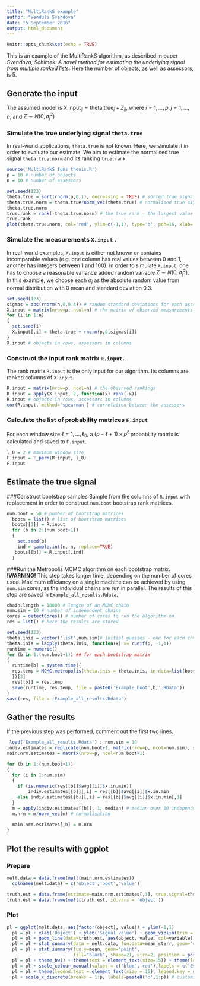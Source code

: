 ```yaml
---
title: "MultiRankS example"
author: "Vendula Svendova"
date: "5 September 2016"
output: html_document
---
```


```r
knitr::opts_chunk$set(echo = TRUE)
```

This is an example of the MultiRankS algorithm, as described in paper *Svendova, Schimek: A novel method for estimating the underlying signal from multiple ranked lists*. 
Here the number of objects, as well as assessors, is 5.

## Generate the input
The assumed model is $X.\text{input}_{ij} = \text{theta.true}_{i} + Z_{ij},$ where $i=1,\ldots,p, j=1,\ldots,n$, and $Z\sim N(0,\sigma_j^2)$

### Simulate the true underlying signal `theta.true` 
In real-world applications, `theta.true` is not known. Here, we simulate it in order to evaluate our estimate. We aim to estimate the normalised true signal `theta.true.norm` and its ranking `true.rank`.
```r
source('MultiRankS_funs_thesis.R')
p = 10 # number of objects 
n = 10 # number of assessors 

set.seed(123)
theta.true = sort(rnorm(p,0,1), decreasing = TRUE) # sorted true signal 
theta.true.norm = theta.true/norm_vec(theta.true) # normalised true signal
theta.true.norm
true.rank = rank(-theta.true.norm) # the true rank - the largest value will have rank 1, the smallest rank 5
true.rank
plot(theta.true.norm, col='red', ylim=c(-1,1), type='b', pch=16, xlab='Object', ylab='Normalised true signal')
```

### Simulate the measurements `X.input` . 
In real-world examples, `X.input` is either not known or contains incomparable values (e.g. one column has real values between 0 and 1, another has integers between 1 and 100).  In order to simulate `X.input`, one has to choose a reasonable variance added random variable $Z\sim N(0,\sigma_j^2)$. In this example, we choose each $\sigma_j$ as the absolute random value from normal distribution with 0 mean and standard deviation 0.3.
```r
set.seed(123)
sigmas = abs(rnorm(n,0,0.4)) # random standard deviations for each assessors 
X.input = matrix(nrow=p, ncol=n) # the matrix of observed measurements 
for (i in 1:n)
{
  set.seed(i)
  X.input[,i] = theta.true + rnorm(p,0,sigmas[i])
}
X.input # objects in rows, assessors in columns

```

### Construct the input rank matrix `R.input`.
The rank matrix `R.input` is the only input for our algorithm.  Its columns are ranked columns of `X.input`.

```r
R.input = matrix(nrow=p, ncol=n) # the observed rankings 
R.input = apply(X.input, 2, function(x) rank(-x)) 
R.input # objects in rows, assessors in columns
cor(R.input, method='spearman') # correlation between the assessors
```

### Calculate the list of probability matrices `F.input`
For each window size $\ell=1,\ldots,\ell_0$, a $(p-\ell+1)\times p^{\ell}$ probability matrix is calculated and saved to `F.input`.
```r
l_0 = 2 # maximum window size 
F.input = F_perm(R.input, l_0) 
F.input
```


## Estimate the true signal
###Construct bootstrap samples
Sample from the columns of `R.input` with replacement in order to construct `num.boot` bootstrap rank matrices.
```r
num.boot = 50 # number of bootstrap matrices
  boots = list() # list of bootstrap matrices
  boots[[1]] = R.input  
  for (b in 2:(num.boot+1))
  {
    set.seed(b)
    ind = sample.int(n, n, replace=TRUE)
   boots[[b]] = R.input[,ind]
  }
```

###Run the Metropolis MCMC algorithm on each bootstrap matrix.
 **!WARNING!** This step takes longer time, depending on the number of cores used. Maximum efficiancy on a single machine can be achieved by using `num.sim` cores, as the individual chains are run in parallel. The results of this step are saved in `Example_all_results.Rdata`.
```r
chain.length = 10000 # length of an MCMC chain
num.sim = 10 # number of independent chains
cores = detectCores() # number of cores to run the algorithm on
res = list() # here the results are stored

set.seed(123)
theta.inis = vector('list',num.sim)# initial guesses - one for each chain
theta.inis = lapply(theta.inis, function(x) x= runif(p, -1,1))
runtime = numeric()
for (b in 1:(num.boot+1)) ## for each bootstrap matrix
{
  runtime[b] = system.time({
  res.temp = MCMC.metropolis(theta.inis = theta.inis, in.data=list(boots[[b]], F.input), dev=0.1, chain.len=chain.length, cores=cores)
  })[3]
  res[[b]] = res.temp
  save(runtime, res.temp, file = paste0('Example_boot',b,'.RData'))
}
save(res, file = 'Example_all_results.Rdata')
```

## Gather the results
If the previous step was performed, comment out the first two lines.
```r
 load('Example_all_results.Rdata') ; num.sim = 10
indiv.estimates = replicate(num.boot+1, matrix(nrow=p, ncol=num.sim), simplify = FALSE) # initiate list of matrices, where the solutions are stored
main.nrm.estimates = matrix(nrow=p, ncol=num.boot+1)

for (b in 1:(num.boot+1))
{
  for (i in 1:num.sim)
  {
    if (is.numeric(res[[b]]$avg[[i]]$x.in.min))
        indiv.estimates[[b]][,i] = res[[b]]$avg[[i]]$x.in.min
    else indiv.estimates[[b]][,i] = res[[b]]$avg[[i]]$x.in.min[,1]
  }
  m = apply(indiv.estimates[[b]], 1, median) # median over 10 independent chains
  m.nrm = m/norm_vec(m) # normalisation
  
  main.nrm.estimates[,b] = m.nrm
}
```

## Plot the results with ggplot
### Prepare 
```r
melt.data = data.frame(melt(main.nrm.estimates))
  colnames(melt.data) = c('object','boot','value')

truth.est = data.frame(estimate=main.nrm.estimates[,1], true.signal=theta.true.norm, object = 1:nrow(main.nrm.estimates))
truth.est = data.frame(melt(truth.est, id.vars = 'object'))
```

### Plot

```r
pl = ggplot(melt.data, aes(factor(object), value)) + ylim(-1,1)
  pl = pl + xlab('Object') + ylab('Signal value') + geom_violin(trim = TRUE, scale='count',size=0.5) ## violin plots
  pl = pl + geom_line(data=truth.est, aes(object, value, col=variable), size=1) # the true and estimated signal
  pl = pl + stat_summary(data = melt.data, fun.data=mean_sterr, geom="errorbar", color='green', size=0.2) # error bars
  pl = pl + stat_summary(fun.y=mean, geom="point",
                         fill="black", shape=21, size=2, position = position_dodge(width = .9))
  pl = pl + theme_bw() + theme(text = element_text(size=15)) + theme(legend.title=element_blank()) # white background, big letters
  pl = pl + scale_colour_manual(values = c("blue",'red'),labels = c('Estimate', 'True signal')) # colors for true and estimated
  pl = pl + theme(legend.text = element_text(size = 15), legend.key = element_blank(), legend.position = c(0.75, 0.65), legend.justification=c(0,0), legend.margin = unit(0, "cm"), panel.grid.minor=element_blank(), panel.grid.major=element_blank())
  pl + scale_x_discrete(breaks = 1:p, labels=paste0('o',1:p)) # customised ticks
```



